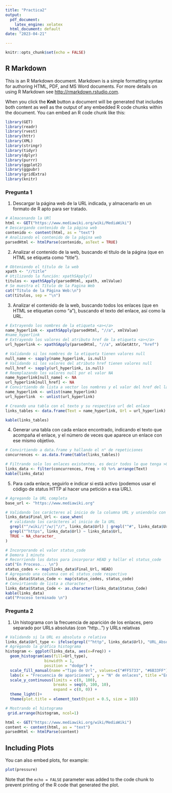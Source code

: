 ```yaml
---
title: "Practica2"
output:
  pdf_document: 
    latex_engine: xelatex
  html_document: default
date: "2023-04-21"

---
```


```r
knitr::opts_chunk$set(echo = FALSE)
```

## R Markdown

This is an R Markdown document. Markdown is a simple formatting syntax for authoring HTML, PDF, and MS Word documents. For more details on using R Markdown see <http://rmarkdown.rstudio.com>.

When you click the **Knit** button a document will be generated that includes both content as well as the output of any embedded R code chunks within the document. You can embed an R code chunk like this:
```r
library(GET)
library(readr)
library(rvest)
library(httr)
library(XML)
library(stringr)
library(tidyr)
library(dplyr) 
library(purrr)
library(ggplot2)
library(ggpubr)
library(gridExtra)
library(knitr)
```
### Pregunta 1

1. Descargar la página web de la URL indicada, y almacenarlo en un formato de R apto para ser tratado.

```r
# Almacenando la URl 
html <- GET("https://www.mediawiki.org/wiki/MediaWiki")
# Descargando contenido de la página web
contenido <- content(html, as = "text")
# Analizando el contenido de la página web
parsedHtml <- htmlParse(contenido, asText = TRUE)
```

2. Analizar el contenido de la web, buscando el título de la página (que en HTML se etiqueta como “title”).

```r
# Obteniendo el título de la web
xpath <- "//title"
# Utilizando la función: xpathSApply()
titulos <- xpathSApply(parsedHtml, xpath, xmlValue)
# Se muestra el Título de la Pagina Web
cat("Título de la Página Web:\n")
cat(titulos, sep = "\n")
```
3. Analizar el contenido de la web, buscando todos los enlaces (que en HTML se etiquetan como “a”), buscando el texto del enlace, así como la URL.

```r
# Extrayendo los nombres de la etiqueta <a></a>
name_hyperlink <- xpathSApply(parsedHtml, "//a", xmlValue)
#name_hyperlink 
# Extrayendo los valores del atributo href de la etiqueta <a></a>
url_hyperlink <- xpathSApply(parsedHtml, "//a", xmlGetAttr, "href")

# Validando si los nombres de la etiqueta tienen valores null
null_name <- sapply(name_hyperlink, is.null)
# Validando si los valores del atributo href tienen valores null
null_href <- sapply(url_hyperlink, is.null)
# Reemplazando los valores null por el valor NA
name_hyperlink[null_name] <- NA
url_hyperlink[null_href] <- NA
# Convirtiendo de lista a vector los nombres y el valor del href del la etiqueta <a></a>
name_hyperlink <- unlist(name_hyperlink)
url_hyperlink  <- unlist(url_hyperlink)

# Creando una tabla con el texto y su respectivo url del enlace
links_tables <- data.frame(Text = name_hyperlink, Url = url_hyperlink)

kable(links_tables)

```
4. Generar una tabla con cada enlace encontrado, indicando el texto que acompaña el enlace, y el número de veces que aparece un enlace con ese mismo objetivo.

```r

# Convirtiendo a data.frame y hallando el n° de repeticiones
concurrences <- as.data.frame(table(links_tables))

# Filtrando solo los enlaces existentes, es decir todos lo que tenga >0 en la columna freq y lo ordenamos en orden alfábetico
links_data <- filter(concurrences, Freq > 0) %>% arrange(Text)
kable(links_data)

```
5. Para cada enlace, seguirlo e indicar si está activo (podemos usar el código de status HTTP al hacer una petición a esa URL).

```r
# Agregando la URL completa 
base_url <- "https://www.mediawiki.org"

# Validando los carácteres al inicio de la columna URL y uniendolo con la url base
links_data$Final_Url <- case_when(
  # validando los carácteres al inicio de la URL
  grepl("^/wiki/|^/w/|^//", links_data$Url) | grepl("^#", links_data$Url) ~ paste0(base_url, links_data$Url),
  grepl("^https", links_data$Url) ~ links_data$Url,
  TRUE ~ NA_character_
)

# Incorporando el valor status_code 
# Demora 1 minuto
# Recorriendo los datos para incorporar HEAD y hallar el status_code
cat("En Proceso... \n")
status_codes <- map(links_data$Final_Url, HEAD)
# Agregando una columna con el status_code respectivo
links_data$Status_Code <- map(status_codes, status_code)
# Convirtiendo de lista a character
links_data$Status_Code <- as.character(links_data$Status_Code)
kable(links_data)
cat("Proceso terminado \n")

```
### Pregunta 2
1. Un histograma con la frecuencia de aparición de los enlaces, pero separado por URLs absolutas (con “http…”) y URLs relativas

```r
# Validando si la URL es absoluta o relativa
links_data$Url_type <- ifelse(grepl("^http", links_data$Url), "URL_Absoluta", "URL_Relativa")
# Agregando la gráfica histograma
histogram <- ggplot(links_data, aes(x=Freq)) + 
  geom_histogram(aes(fill=Url_type), 
                 binwidth = 1, 
                 position = "dodge") +
  scale_fill_manual(name ="Tipo de Url", values=c("#FF5733", "#6B33FF")) +
  labs(x = "Frecuencia de apariciones", y = "N° de enlaces", title ="Enlaces MediaWiki") +
  scale_y_continuous(limits = c(0, 100), 
                     breaks = seq(0, 100, 10), 
                     expand = c(0, 0)) +
  theme_light()+
  theme(plot.title = element_text(hjust = 0.5, size = 18))

# Mostrando el histograma
 grid.arrange(histogram, ncol=1)


```

```r
html <- GET("https://www.mediawiki.org/wiki/MediaWiki")
content <- content(html, as = "text")
parsedHtml <- htmlParse(content)
```

## Including Plots

You can also embed plots, for example:

```r
plot(pressure)
```

Note that the `echo = FALSE` parameter was added to the code chunk to prevent printing of the R code that generated the plot.
